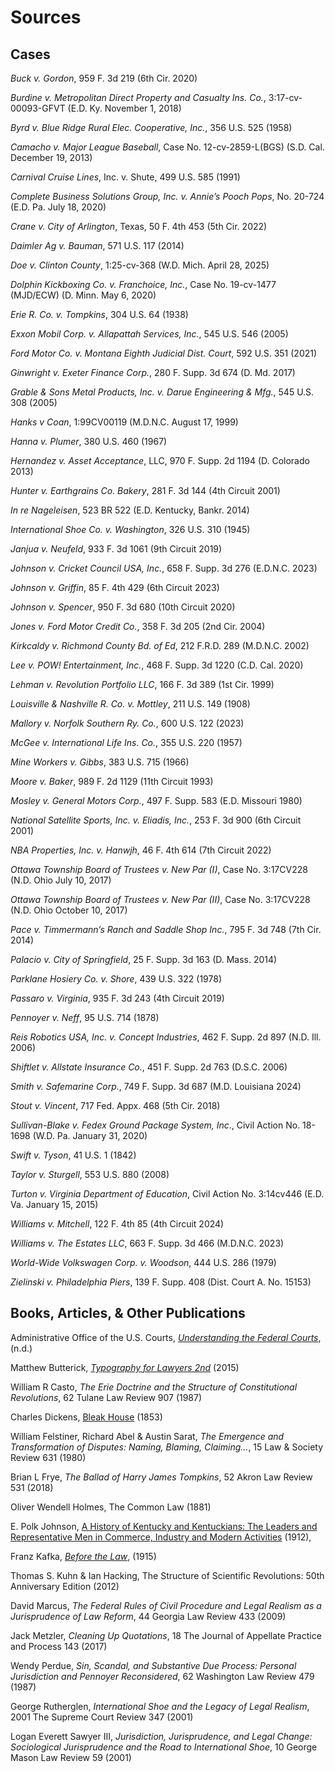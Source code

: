 # Sources {.unnumbered}

## Cases

_Buck v. Gordon_, 959 F. 3d 219 (6th Cir. 2020)

_Burdine v. Metropolitan Direct Property and Casualty Ins. Co._, 3:17-cv-00093-GFVT (E.D. Ky. November 1, 2018)

_Byrd v. Blue Ridge Rural Elec. Cooperative, Inc._, 356 U.S. 525 (1958)

_Camacho v. Major League Baseball_, Case No. 12-cv-2859-L(BGS) (S.D. Cal. December 19, 2013)

_Carnival Cruise Lines_, Inc. v. Shute, 499 U.S. 585 (1991)

_Complete Business Solutions Group, Inc. v. Annie’s Pooch Pops_, No. 20-724 (E.D. Pa. July 18, 2020)

_Crane v. City of Arlington_, Texas, 50 F. 4th 453 (5th Cir. 2022)

_Daimler Ag v. Bauman_, 571 U.S. 117 (2014)

_Doe v. Clinton County_, 1:25-cv-368 (W.D. Mich. April 28, 2025)

_Dolphin Kickboxing Co. v. Franchoice, Inc._, Case No. 19-cv-1477 (MJD/ECW) (D. Minn. May 6, 2020)

_Erie R. Co. v. Tompkins_, 304 U.S. 64 (1938)

_Exxon Mobil Corp. v. Allapattah Services, Inc._, 545 U.S. 546 (2005)

_Ford Motor Co. v. Montana Eighth Judicial Dist. Court_, 592 U.S. 351 (2021)

_Ginwright v. Exeter Finance Corp._, 280 F. Supp. 3d 674 (D. Md. 2017)

_Grable & Sons Metal Products, Inc. v. Darue Engineering & Mfg._, 545 U.S. 308 (2005)

_Hanks v Coan_, 1:99CV00119 (M.D.N.C. August 17, 1999)

_Hanna v. Plumer_, 380 U.S. 460 (1967)

_Hernandez v. Asset Acceptance_, LLC, 970 F. Supp. 2d 1194 (D. Colorado 2013)

_Hunter v. Earthgrains Co. Bakery_, 281 F. 3d 144 (4th Circuit 2001)

_In re Nageleisen_, 523 BR 522 (E.D. Kentucky, Bankr. 2014)

_International Shoe Co. v. Washington_, 326 U.S. 310 (1945)

_Janjua v. Neufeld_, 933 F. 3d 1061 (9th Circuit 2019)

_Johnson v. Cricket Council USA, Inc._, 658 F. Supp. 3d 276 (E.D.N.C. 2023)

_Johnson v. Griffin_, 85 F. 4th 429 (6th Circuit 2023)

_Johnson v. Spencer_, 950 F. 3d 680 (10th Circuit 2020)

_Jones v. Ford Motor Credit Co._, 358 F. 3d 205 (2nd Cir. 2004)

_Kirkcaldy v. Richmond County Bd. of Ed_, 212 F.R.D. 289 (M.D.N.C. 2002)

_Lee v. POW! Entertainment, Inc._, 468 F. Supp. 3d 1220 (C.D. Cal. 2020)

_Lehman v. Revolution Portfolio LLC_, 166 F. 3d 389 (1st Cir. 1999)

_Louisville & Nashville R. Co. v. Mottley_, 211 U.S. 149 (1908)

_Mallory v. Norfolk Southern Ry. Co._, 600 U.S. 122 (2023)

_McGee v. International Life Ins. Co._, 355 U.S. 220 (1957)

_Mine Workers v. Gibbs_, 383 U.S. 715 (1966)

_Moore v. Baker_, 989 F. 2d 1129 (11th Circuit 1993)

_Mosley v. General Motors Corp._, 497 F. Supp. 583 (E.D. Missouri 1980)

_National Satellite Sports, Inc. v. Eliadis, Inc._, 253 F. 3d 900 (6th Circuit 2001)

_NBA Properties, Inc. v. Hanwjh_, 46 F. 4th 614 (7th Circuit 2022)

_Ottawa Township Board of Trustees v. New Par (I)_, Case No. 3:17CV228 (N.D. Ohio July 10, 2017)

_Ottawa Township Board of Trustees v. New Par (II)_, Case No. 3:17CV228 (N.D. Ohio October 10, 2017)

_Pace v. Timmermann’s Ranch and Saddle Shop Inc._, 795 F. 3d 748 (7th Cir. 2014)

_Palacio v. City of Springfield_, 25 F. Supp. 3d 163 (D. Mass. 2014)

_Parklane Hosiery Co. v. Shore_, 439 U.S. 322 (1978)

_Passaro v. Virginia_, 935 F. 3d 243 (4th Circuit 2019)

_Pennoyer v. Neff_, 95 U.S. 714 (1878)

_Reis Robotics USA, Inc. v. Concept Industries_, 462 F. Supp. 2d 897 (N.D. Ill. 2006)

_Shiftlet v. Allstate Insurance Co._, 451 F. Supp. 2d 763 (D.S.C. 2006)

_Smith v. Safemarine Corp._, 749 F. Supp. 3d 687 (M.D. Louisiana 2024)

_Stout v. Vincent_, 717 Fed. Appx. 468 (5th Cir. 2018)

_Sullivan-Blake v. Fedex Ground Package System, Inc_., Civil Action No. 18-1698 (W.D. Pa. January 31, 2020)

_Swift v. Tyson_, 41 U.S. 1 (1842)

_Taylor v. Sturgell_, 553 U.S. 880 (2008)

_Turton v. Virginia Department of Education_, Civil Action No. 3:14cv446 (E.D. Va. January 15, 2015)

_Williams v. Mitchell_, 122 F. 4th 85 (4th Circuit 2024)

_Williams v. The Estates LLC_, 663 F. Supp. 3d 466 (M.D.N.C. 2023)

_World-Wide Volkswagen Corp. v. Woodson_, 444 U.S. 286 (1979)

_Zielinski v. Philadelphia Piers_, 139 F. Supp. 408 (Dist. Court A. No. 15153)

## Books, Articles, & Other Publications

Administrative Office of the U.S. Courts, [_Understanding the Federal Courts_](https://www.uscourts.gov/sites/default/files/understanding-federal-courts.pdf), (n.d.)

Matthew Butterick, [_Typography for Lawyers 2nd_](https://typographyforlawyers.com) (2015)

William R Casto, _The Erie Doctrine and the Structure of Constitutional Revolutions_, 62 Tulane Law Review 907 (1987)

Charles Dickens, [[Bleak House]{.small-caps-text}](https://standardebooks.org/ebooks/charles-dickens/bleak-house) (1853)

William Felstiner, Richard Abel & Austin Sarat, _The Emergence and Transformation of Disputes: Naming, Blaming, Claiming…_, 15 Law & Society Review 631 (1980)

Brian L Frye, _The Ballad of Harry James Tompkins_, 52 Akron Law Review 531 (2018)

Oliver Wendell Holmes, [The Common Law]{.small-caps-text} (1881)

E. Polk Johnson, [[A History of Kentucky and Kentuckians: The Leaders and Representative Men in Commerce, Industry and Modern Activities]{.small-caps-text}](https://play.google.com/books/reader?id=FXQUAAAAYAAJ&pg=GBS.PA1144.w.2.1.0_421) (1912), 

Franz Kafka, [_Before the Law_](https://www.kafka-online.info/before-the-law.html), (1915) 

Thomas S. Kuhn & Ian Hacking, [The Structure of Scientific Revolutions: 50th Anniversary Edition]{.small-caps-text} (2012)

David Marcus, _The Federal Rules of Civil Procedure and Legal Realism as a Jurisprudence of Law Reform_, 44 Georgia Law Review 433 (2009)

Jack Metzler, _Cleaning Up Quotations_, 18 The Journal of Appellate Practice and Process 143 (2017)

Wendy Perdue, _Sin, Scandal, and Substantive Due Process: Personal Jurisdiction and Pennoyer Reconsidered_, 62 Washington Law Review 479 (1987)

George Rutherglen, _International Shoe and the Legacy of Legal Realism_, 2001 The Supreme Court Review 347 (2001)

Logan Everett Sawyer III, _Jurisdiction, Jurisprudence, and Legal Change: Sociological Jurisprudence and the Road to International Shoe_, 10 George Mason Law Review 59 (2001)

